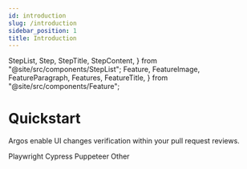 ```yaml
---
id: introduction
slug: /introduction
sidebar_position: 1
title: Introduction
---
```


  StepList,
  Step,
  StepTitle,
  StepContent,
} from "@site/src/components/StepList";
  Feature,
  FeatureImage,
  FeatureParagraph,
  Features,
  FeatureTitle,
} from "@site/src/components/Feature";




# Quickstart

Argos enable UI changes verification within your pull request reviews.

<Cards>
  <LinkCard to="/playwright" image={playwrightLogo}>
    Playwright
  </LinkCard>
  <LinkCard to="/cypress" image={cypressLogo}>
    Cypress
  </LinkCard>
  <LinkCard to="/puppeteer" image={puppeteerLogo}>
    Puppeteer
  </LinkCard>
  <LinkCard to="/other">Other</LinkCard>
</Cards>
